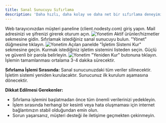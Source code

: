 ```yaml
---
title: Sanal Sunucuyu Sıfırlama
description: 'Daha hızlı, daha kolay ve daha net bir sıfırlama deneyimi için rehberimizi takip edin!'
---
```


<Steps>
  <Step title="Müşteri Paneline Giriş">
    Web tarayıcınızdan müşteri paneline (client.nodesty.com) giriş yapın.
    Mail adresinizi ve şifrenizi girerek oturum açın.
      <img
      src="/images/client-panel.png"
      alt="Yonetim"
    />
  </Step>
  <Step title="Sanal Sunucu Seçimi">
    Aktif ürünler/hizmetler sekmesine gidin.
    Sıfırlamak istediğiniz sanal sunucuyu bulun.
    "Yönet" düğmesine tıklayın.
    <img
      src="/images/hizmet-secimi.png"
      alt="Yonetim"
    />
  </Step>
  <Step title="İşletim Sistemi Kurulumu">
    Açılan panelde "İşletim Sistemi Kur" sekmesine geçin.
    Kurmak istediğiniz işletim sistemini listeden seçin.
    Güçlü ve güvenli bir parola belirleyin.
    <img
      src="/images/format.png"
      alt="Yonetim"
    />
  </Step>
  <Step title="Sıfırlama İşleminin Başlatılması">
    "Yeniden Kur" butonuna tıklayın.
    İşlemin tamamlanması ortalama 3-4 dakika sürecektir.
  </Step>
</Steps>

**Sıfırlama İşlemi Sırasında:**
Sanal sunucunuzdaki tüm veriler silinecektir.
İşletim sistemi yeniden kurulacaktır.
Sunucunuz ilk kurulum aşamasına dönecektir.

**Dikkat Edilmesi Gerekenler:**
- Sıfırlama işlemini başlatmadan önce tüm önemli verilerinizi yedekleyin.
- İşlem sırasında herhangi bir kesinti veya hata oluşmaması için internet bağlantınızın stabil olduğundan emin olun.
- Sorun yaşarsanız, müşteri desteği ile iletişime geçmekten çekinmeyin.
